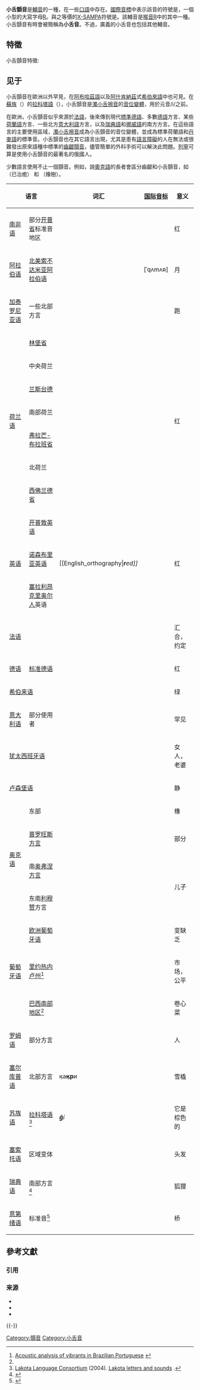 {{Infobox IPA
|ipa symbol=ʀ
|ipa number=123
|decimal=640
|xsampa=R\
|kirshenbaum=r"
|braille=*
|braille2=r
|imagefile=Uvular trill (vector).svg
|imagesize=150px
}}

'''小舌顫音'''是[[輔音|輔音]]的一種，在一些[[口語|口語]]中存在。[[國際音標|國際音標]]中表示該音的符號是{{IPA|{{尖括號|ʀ}}}}，一個小型的大寫字母[[R|R]]。與之等價的[[X-SAMPA|X-SAMPA]]符號是{{尖括號|<tt>R\</tt>}}。該輔音是[[喉音R|喉音R]]中的其中一種。小舌顫音有時會被簡稱為'''小舌音'''。不過，廣義的小舌音也包括其他輔音。

== 特徵 ==
小舌顫音特徵:

{{顫音}}
{{小舌音}}
{{濁音}}
{{口腔輔音}}
{{中央輔音}}
{{肺部氣流音}}

== 见于 ==
小舌顫音在歐洲以外罕見，在[[阿布哈茲語|阿布哈茲語]]以及[[阿什肯納茲猶太人|阿什肯納茲]]式[[希伯來語|希伯來語]]中也可見。在[[蘇族|蘇族]]（{{lang|en|Sioux}}）的[[拉科塔語|拉科塔語]]（{{lang|en|Lakota language}}），小舌顫音是[[濁小舌擦音|濁小舌擦音]]的[[同位異音|音位變體]]，用於元音/i/之前。

在歐洲，小舌顫音似乎來源於[[法語|法語]]，後來傳到現代[[標準德語|標準德語]]、多數[[德語|德語]]方言、某些[[荷蘭語|荷蘭語]]方言、一些北方[[意大利語|意大利語]]方言，以及[[瑞典語|瑞典語]]和[[挪威語|挪威語]]的南方方言。在這些語言的主要使用區域，[[濁小舌擦音|濁小舌擦音]]成為小舌顫音的音位變體，並成為標準荷蘭語和[[丹麥語|丹麥語]]的標準音。小舌顫音也在其它語言出現，尤其是患有[[語言障礙|語言障礙]]的人在無法或很難發出原來語種中標準的[[齒齦顫音|齒齦顫音]]，儘管簡單的外科手術可以解決此問題。[[列寧|列寧]]可算是使用小舌顫音的最著名的俄國人。

少數語言使用不止一個顫音。例如，說[[奧克語|奧克語]]的長者會區分齒齦和小舌顫音，如{{IPA|/ɡari/}} （已治癒） 和 {{IPA|/ɡaʀi/}} （橡樹）。

{| class="wikitable"
!colspan=2| 语言
! 词汇
! [[国际音标|国际音标]]
! 意义
! 注释
|-
| [[南非语|南非语]]
|部分[[开普省|开普省]]标准音地区{{sfnp|Donaldson|1993|p=15}}
| {{lang|af|'''r'''ooi|italic=yes}}
| {{IPA|[ʀoːi̯]}}
| 红
| 可能是擦音{{IPAblink|ʁ}}。{{sfnp|Donaldson|1993|p=15}}参见[[南非语音系|南非语音系]]
|-
| [[阿拉伯语|阿拉伯语]]
| [[北美索不达米亚阿拉伯语|北美索不达米亚阿拉伯语]]
|{{lang|ar|قمر}}
| [ˈqʌmʌʀ]
| 月
| 在大多数其它变体中和[r, ɾ]对立。参见[[阿拉伯语音系|阿拉伯语音系]]
|-
| [[加泰罗尼亚语|加泰罗尼亚语]]
| 一些北部方言{{sfnp|Wheeler|2005|pp=24}}
| {{lang|ca|[[Catalan_orthography|có'''rr'''er]]|italic=yes}}
| {{IPA|[koˈʀe]}}
| 跑
| 参见[[加泰罗尼亚语音系|加泰罗尼亚语音系]]
|-
|rowspan=7| [[荷兰语|荷兰语]]{{sfnp|Booij|1999|p=8}}{{sfnp|Collins|Mees|2003|pp=42, 54, 77, 165, 199–200}}{{sfnp|Goeman|van de Velde|2001|pp=91–92, 94–97, 99–104}}{{sfnp|Verstraten|van de Velde|2001|pp=45–46, 51, 53–55, 58}}
| [[林堡省_(比利时)|林堡省]]{{sfnp|Verhoeven|2005|pp=243 and 245}}{{sfnp|Verstraten|van de Velde|2001|p=52}}
|rowspan=7| {{lang|nl|[[Dutch_orthography|'''r'''ood]]|italic=yes}}
|rowspan=7| {{Audio-IPA|Nl-rood.ogg|[ʀoːt]}}
|rowspan=7| 红
|rowspan=4| 更普遍的是[[小舌闪音|小舌闪音]]。{{sfnp|Collins|Mees|2003|p=42}}闪音似乎在兰斯台德附近更常见。{{sfnp|Collins|Mees|2003|p=209}}方言间{{IPA|/r/}}的实现有很大变体。参见[[荷兰语音系|荷兰语音系]]
|-
| 中央荷兰{{sfnp|Verstraten|van de Velde|2001|p=54}}
|-
| [[兰斯台德|兰斯台德]]{{sfnp|Verstraten|van de Velde|2001|p=54}}
|-
| 南部荷兰{{sfnp|Verstraten|van de Velde|2001|p=54}}
|-
| [[弗拉芒-布拉班省|弗拉芒-布拉班省]]{{sfnp|Verstraten|van de Velde|2001|p=52}} || rowspan="3" |更常是[[小舌闪音|小舌闪音]]。{{sfnp|Collins|Mees|2003|p=42}}{{IPA|/r/}}在这些地区最常见的实现之一。{{sfnp|Verstraten|van de Velde|2001|pp=52 and 54}}参见[[荷兰语音系|荷兰语音系]]
|-
| 北荷兰{{sfnp|Verstraten|van de Velde|2001|p=54}}
|-
| [[西佛兰德省|西佛兰德省]]{{sfnp|Verstraten|van de Velde|2001|p=52}}
|-
|rowspan=3| [[英语|英语]]
| [[开普敦英语|开普敦英语]]{{sfnp|Finn|2004|p=976}}
|rowspan=3| [[English_orthography|'''''r'''ed]]''
|rowspan=3| {{IPA|[ʀɛd]}}
|rowspan=3| 红
|{{IPA|/r/}}可能的实现之一；可能是{{IPA|[{{IPAplink|ɹ}} ~ {{IPAplink|ɹ̝}} ~ {{IPAplink|ɾ}} ~ {{IPAplink|r}}]}}。{{sfnp|Finn|2004|p=976}}参见[[南非英语音系|南非英语音系]]
|-
| [[诺森布里亚英语|诺森布里亚英语]]{{sfnp|Ladefoged|Maddieson|1996|p=236}}
| 更常是[[浊小舌擦音|浊小舌擦音]]。{{sfnp|Ladefoged|Maddieson|1996|p=236}}方言地"{{lang|en|[[Northumbrian_Burr|诺森布里亚模糊]]}}"主要在[[诺森布里亚郡|诺森布里亚郡]]东部，在衰减。参见[[英语音系|英语音系]]
|-
| [[塞拉利昂克里奥尔人|塞拉利昂克里奥尔人]]英语{{sfnp|Ladefoged|Maddieson|1996|p=236}}
| 常是[[浊小舌擦音|浊小舌擦音]]。{{sfnp|Ladefoged|Maddieson|1996|p=236}}
|-
|colspan=2| [[法语|法语]]{{sfnp|Grevisse|Goosse|2008|pp=22–36}}
| {{lang|fr|[[French_orthography|'''r'''endez-vous]]|italic=yes}}
| {{Audio-IPA|Fr-Rendez-vous.ogg|[ʀɑ̃devu]}}
| 汇合，约定
|方言。更常是近音或擦音{{IPAblink|ʁ}}。参见[[法语音系|法语音系]]
|-
| [[德语|德语]]
| [[标准德语|标准德语]]{{sfnp|Hall|1993|p=89}}
| {{lang|de|[[German_orthography|'''r'''ot]]|italic=yes}}
| {{audio|De-rot.ogg|lang=de|[ʀoːt]}}
| 红
| 和[[浊小舌擦音|浊小舌擦音]]、近音是自由变体。参见[[标准德语音系|标准德语音系]]
|-
|colspan=2| [[希伯来语|希伯来语]]
| {{lang|he|[[Hebrew_alphabet|י'''ר'''וק]]|rtl=yes}}
| {{IPA|[jaˈʀok]}}
| 绿
| 也可能是[[浊小舌擦音|浊小舌擦音]]或[[近音|近音]]。参见[[现代希伯来语音系|现代希伯来语音系]]
|-
| [[意大利语|意大利语]]{{sfnp|Ladefoged|Maddieson|1996|p=225}}
| 部分使用者{{sfnp|Canepari|1999|pp=98–101}}
| {{lang|it|[[Italian_orthography|'''r'''a'''r'''o]]|italic=yes}}
| {{IPA|[ˈʀäːʀo]}}
| 罕见
| 标准意大利语[[齿龈颤音|齿龈颤音]] {{IPAblink|r}}的代替，因为独立的[[正字法|正字法]]和/或区域性变体使得这种独立拼写更普遍，主要是[[博尔扎诺-上阿迪杰自治省|博尔扎诺-上阿迪杰自治省]] (和奥地利德语区接壤)，[[瓦莱达奥斯塔大区|瓦莱达奥斯塔大区]] (和法国毗邻)以及[[帕尔马省|帕尔马省]]的一部分，特别是[[菲登扎|菲登扎]]附近。其他交替音可能是[[浊小舌擦音|浊小舌擦音]] {{IPAblink|ʁ}}或[[唇齿近音|唇齿近音]] {{IPAblink|ʋ}}。{{sfnp|Canepari|1999|pp=98–101}}参见[[意大利語音系|意大利語音系]]
|-
|colspan=2| [[犹太西班牙语|犹太西班牙语]]
| {{lang|lad-Latn|muje'''r'''}}
| {{IPA|[muˈʒɛʀ]}}
| 女人，老婆
|
|-
| colspan="2" | [[卢森堡语|卢森堡语]]{{sfnp|Gilles|Trouvain|2013|pp=67–68}}
| {{lang|lb|'''R'''ou|italic=yes}}
| {{IPA|[ʀəʊ̯]}}
| 静
| {{IPA|/ʀ/}}在元音前的同位异音。{{sfnp|Gilles|Trouvain|2013|p=68}}参见[[卢森堡语音系|卢森堡语音系]]
|-
|rowspan=4| [[奥克语|奥克语]]
| 东部
| {{lang|oc-Latn|ga'''rr'''ic}}
| {{IPA|[ɡaʀi]}}
| 橡
| 和齿龈颤音对立({{IPA|[ɡari]}}治好了)
|-
| [[普罗旺斯方言|普罗旺斯方言]]
| {{lang|oc-Latn|pa'''r'''ts}}
| {{IPA|[paʀ]}}
| 部分
|rowspan=3|参见[[奥克语音系|奥克语音系]]
|-
| 南[[奥弗涅方言|奥弗涅方言]]
| {{lang|oc-Latn|ga'''r'''çon}}
| {{IPA|[ɡaʀˈsu]}}
|rowspan=2| 儿子
|-
| 东南[[利穆赞|利穆赞]]方言
| {{lang|oc-Latn|fi'''lh'''}}
| {{IPA|[fʲiʀ]}}
|-
|rowspan=3| [[葡萄牙语|葡萄牙语]]
| [[欧洲葡萄牙语|欧洲葡萄牙语]]{{sfnp|Mateus|d'Andrade|2000|p=11}}
| {{lang|pt|[[Portuguese_orthography|'''r'''arear]]|italic=yes}}
| {{IPA|[ʀəɾiˈaɾ]}}
| 变缺乏
| 和其它小舌形式、老派齿龈颤音联系。参见[[葡萄牙語音系|葡萄牙語音系]]
|-
| [[里约热内卢州|里约热内卢州]]<ref name=gel>[http://www.gel.org.br/estudoslinguisticos/volumes/32/htm/comunica/ci133.htm Acoustic analysis of vibrants in Brazilian Portuguese] {{Wayback|url=http://www.gel.org.br/estudoslinguisticos/volumes/32/htm/comunica/ci133.htm |date=20170716030341 }} {{in lang|pt}}</ref>
| {{lang|pt|[[Portuguese_orthography|me'''r'''cado]]|italic=yes}}
| {{IPA|[me̞ʀˈkaðu]}}
| 市场，公平
| 趋向于被擦音取代。在韵尾且在不发声环境前一般和{{IPAblink|x}}{{IPAblink|χ}}{{IPAblink|ʁ}}{{IPAblink|ħ}}{{IPAblink|h}}是同位异音
|-
| [[巴西南部地区|巴西南部地区]]<ref name=gel/>
| {{lang|pt|[[Portuguese_orthography|'''r'''epolho]]|italic=yes}}
| {{IPA|[ʀe̞ˈpoʎ̟ʊ]}}
| 卷心菜
| 和齿龈颤音和{{IPAblink|h}}取决于区域地交替。永不出现在韵尾。
|-
| [[罗姆语|罗姆语]]
| 部分方言
| {{lang|rom|[[Romani_orthography|'''r'''om]]|italic=yes}}
| {{IPA|[ʀom]}}
| 人
|印度语言卷舌音组残留的同位异音，所以常被记为{{IPA|/ɽ/}}。其他方言里是舌冠闪音，近音或颤音。有些方言和{{IPA|/r/}}合流
|-
| [[塞尔库普语|塞尔库普语]]
| 北部方言
| ӄа'''ӄр'''и
| {{IPA|[ˈqaʀlɪ̈]}}
| 雪橇
| {{IPA|/q/}}在[[流音|流音]]前的同位异音
|-
| [[苏族语|苏族语]]
| [[拉科塔语|拉科塔语]]{{sfnp|Rood|Taylor|1996}}<ref>[http://www.lakhota.org Lakota Language Consortium] {{Wayback|url=http://www.lakhota.org/ |date=20110501040412 }} (2004). [http://www.lakhota.org/ALPHABET/alphabet.htm Lakota letters and sounds] {{Wayback|url=http://www.lakhota.org/ALPHABET/alphabet.htm |date=20171212184934 }}.</ref>|| '''''ǧ'''í''
| {{IPA|[ʀí]}}
| 它是棕色的
| {{IPA|/ʁ/}}在{{IPA|/i/}}前的同位异音
|-
| [[塞索托语|塞索托语]]
| 区域变体
| {{lang|st|mo'''r'''i'''r'''i|italic=yes}}
| {{IPA|[moʀiʀi]}}
| 头发
| 由法国传教士舶来。参见[[塞索托语音系|塞索托语音系]]
|-
| [[瑞典语|瑞典语]]
| 南部方言<ref>{{Harvcoltxt|Ladefoged|Maddieson|1996|pp=225–226}}</ref>
| {{lang|pt|[[Swedish_orthography|'''r'''äv]]|italic=yes}}
| {{IPA|[ʀɛːv]}}
| 狐狸
| 参见[[瑞典语音系|瑞典语音系]]
|-
| [[意第绪语|意第绪语]]
| 标准音<ref name="kleine">{{Harvcoltxt|Kleine|2003|p=263}}</ref>
| {{lang|yi|[[Yiddish_orthography|בריק]]|rtl=yes}}
| {{IPA|[bʀɪk]}}
| 桥
| 更多时候是闪音{{IPAblink|ʀ̆}}；可以是齿龈音{{IPA|[{{IPAplink|ɾ}} ~ {{IPAplink|r}}]}}。<ref name="kleine"/>参见[[意第绪语音系|意第绪语音系]]
|}

== 參考文獻 ==
=== 引用 ===
{{Reflist|25em}}

=== 来源 ===
{{ReflistH}}
*{{citation |last1=Grevisse|first1=Maurice |last2=Goosse|first2=André|year=2008 |title = Le Bon Usage |edition=14th |publisher=De Boeck et Larcier }}
* {{citation |last=Hall |first=Tracy Alan |year=1993 |title = The phonology of German /ʀ/ |journal=Phonology|volume=10|issue=1|pages=83-105}}
* {{citation |last = Rood |first = David S. |last2 = Taylor |first2 = Allan R. |year = 1996 |chapter = Sketch of Lakhota, a Siouan Language, Part I |title = Handbook of North American Indians |volume = 17 |publisher = Smithsonian Institution |url = http://lakxotaiyapi.freecyberzone.com/sk1.htm |pages = 440–482 |access-date = 2010-05-03 |archive-url  = https://archive.is/20120712000000/http://lakxotaiyapi.freecyberzone.com/sk1.htm |archive-date = 2012-07-12 |dead-url = yes }}
{{ReflistF}}

{{-}}
{{Consonants|state=collapsed}}
{{字母R|state=collapsed}}

[[Category:顫音|Category:顫音]]
[[Category:小舌音|Category:小舌音]]